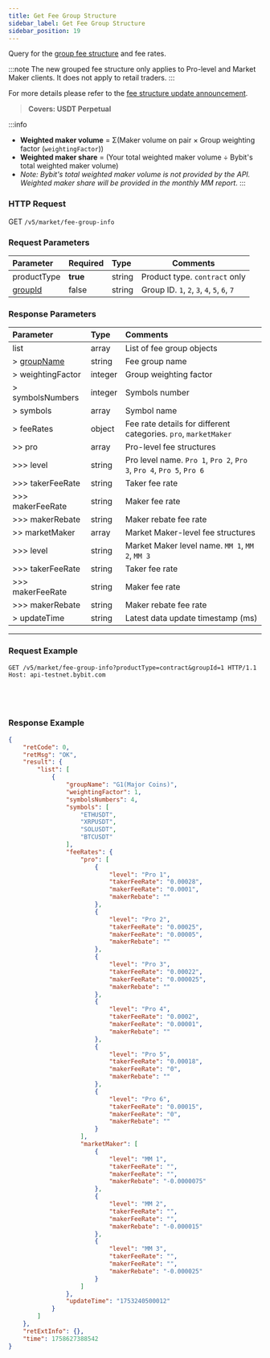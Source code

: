 ```yaml
---
title: Get Fee Group Structure
sidebar_label: Get Fee Group Structure
sidebar_position: 19
---
```


Query for the [group fee structure](https://www.bybit.com/en/help-center/article/Group-Fee-Structure-Symbol-Grouping) and fee rates.

:::note
The new grouped fee structure only applies to Pro-level and Market Maker clients. It does not apply to retail traders.
:::

For more details please refer to the [fee structure update announcement](https://announcements.bybit.com/article/bybit-fee-structure-update-for-pro-and-market-maker-clients-blt06875b6d623e7581/).

> **Covers: USDT Perpetual**

:::info
* **Weighted maker volume** = Σ(Maker volume on pair × Group weighting factor (`weightingFactor`))
* **Weighted maker share** = (Your total weighted maker volume ÷ Bybit's total weighted maker volume)
* *Note: Bybit's total weighted maker volume is not provided by the API. Weighted maker share will be provided in the monthly MM report*.
:::

### HTTP Request
GET `/v5/market/fee-group-info`

### Request Parameters
| Parameter   | Required | Type   | Comments                                |
|:------------|:---------|:-------|-----------------------------------------|
| productType | **true** | string | Product type. `contract` only |
| [groupId](../enum#groupid) | false    | string | Group ID. `1`, `2`, `3`, `4`, `5`, `6`, `7` |

### Response Parameters
| Parameter       | Type   | Comments |
|:------------------------|:-------|:---------|
| list            | array  | List of fee group objects |
| > [groupName](../enum#groupname) | string | Fee group name |
| > weightingFactor | integer | Group weighting factor |
| > symbolsNumbers | integer | Symbols number |
| > symbols       | array  | Symbol name |
| > feeRates      | object | Fee rate details for different categories. `pro`, `marketMaker` |
| >> pro          | array  | Pro-level fee structures |
| >>> level       | string | Pro level name. `Pro 1`, `Pro 2`, `Pro 3`, `Pro 4`, `Pro 5`, `Pro 6` |
| >>> takerFeeRate | string | Taker fee rate |
| >>> makerFeeRate | string | Maker fee rate |
| >>> makerRebate | string | Maker rebate fee rate |
| >> marketMaker  | array  | Market Maker-level fee structures |
| >>> level       | string | Market Maker level name. `MM 1`, `MM 2`, `MM 3` |
| >>> takerFeeRate | string | Taker fee rate |
| >>> makerFeeRate | string | Maker fee rate |
| >>> makerRebate | string | Maker rebate fee rate |
| > updateTime    | string | Latest data update timestamp (ms) |

---

### Request Example

<Tabs groupId="programming-languages">
<TabItem value="http" label="HTTP">

```http
GET /v5/market/fee-group-info?productType=contract&groupId=1 HTTP/1.1
Host: api-testnet.bybit.com
```

</TabItem>
<TabItem value="python" label="Python">

```python

```

</TabItem>
<TabItem value="Go" label="Go">

```go

```

</TabItem>
<TabItem value="java" label="Java">

```java

```

</TabItem>
<TabItem value="Node" label="Node.js">

```n4js

```

</TabItem>
</Tabs>

### Response Example

```json
{
    "retCode": 0,
    "retMsg": "OK",
    "result": {
        "list": [
            {
                "groupName": "G1(Major Coins)",
                "weightingFactor": 1,
                "symbolsNumbers": 4,
                "symbols": [
                    "ETHUSDT",
                    "XRPUSDT",
                    "SOLUSDT",
                    "BTCUSDT"
                ],
                "feeRates": {
                    "pro": [
                        {
                            "level": "Pro 1",
                            "takerFeeRate": "0.00028",
                            "makerFeeRate": "0.0001",
                            "makerRebate": ""
                        },
                        {
                            "level": "Pro 2",
                            "takerFeeRate": "0.00025",
                            "makerFeeRate": "0.00005",
                            "makerRebate": ""
                        },
                        {
                            "level": "Pro 3",
                            "takerFeeRate": "0.00022",
                            "makerFeeRate": "0.000025",
                            "makerRebate": ""
                        },
                        {
                            "level": "Pro 4",
                            "takerFeeRate": "0.0002",
                            "makerFeeRate": "0.00001",
                            "makerRebate": ""
                        },
                        {
                            "level": "Pro 5",
                            "takerFeeRate": "0.00018",
                            "makerFeeRate": "0",
                            "makerRebate": ""
                        },
                        {
                            "level": "Pro 6",
                            "takerFeeRate": "0.00015",
                            "makerFeeRate": "0",
                            "makerRebate": ""
                        }
                    ],
                    "marketMaker": [
                        {
                            "level": "MM 1",
                            "takerFeeRate": "",
                            "makerFeeRate": "",
                            "makerRebate": "-0.0000075"
                        },
                        {
                            "level": "MM 2",
                            "takerFeeRate": "",
                            "makerFeeRate": "",
                            "makerRebate": "-0.000015"
                        },
                        {
                            "level": "MM 3",
                            "takerFeeRate": "",
                            "makerFeeRate": "",
                            "makerRebate": "-0.000025"
                        }
                    ]
                },
                "updateTime": "1753240500012"
            }
        ]
    },
    "retExtInfo": {},
    "time": 1758627388542
}
```
